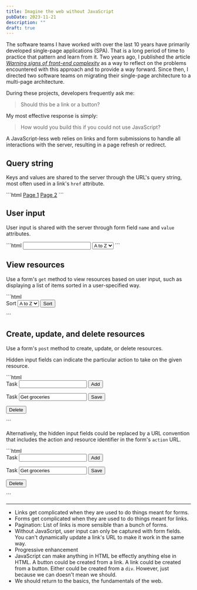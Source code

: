 ```yaml
---
title: Imagine the web without JavaScript
pubDate: 2023-11-21
description: ""
draft: true
---
```



The software teams I have worked with over the last 10 years have primarily developed single-page applications (SPA). That is a long period of time to practice that pattern and learn from it. Two years ago, I published the article [*Warning signs of front-end complexity*](/2022-08-30/complexity) as a way to reflect on the problems encountered with this approach and to provide a way forward. Since then, I directed two software teams on migrating their single-page architecture to a multi-page architecture.

During these projects, developers frequently ask me:

> Should this be a link or a button?

My most effective response is simply:

> How would you build this if you could not use JavaScript?

A JavaScript-less web relies on links and form submissions to handle all interactions with the server, resulting in a page refresh or redirect.

## Query string

Keys and values are shared to the server through the URL's query string, most often used in a link's `href` attribute.

<CodeFigure>
```html
<a href="/search?page=1&sort=desc">Page 1</a>
<a href="/search?page=2&sort=desc">Page 2</a>
```
</CodeFigure>

## User input

User input is shared with the server through form field `name` and `value` attributes.

<CodeFigure>
```html
<input type="text" name="query" value="">

<select name="sort">
	<option value="asc">A to Z</option>
	<option value="desc">Z to A</option>
</select>
```
</CodeFigure>

## View resources

Use a form's `get` method to view resources based on user input, such as displaying a list of items sorted in a user-specified way.

<CodeFigure>
```html
<form method="get" action="/results">
	<label for="sort-field">Sort</label>
	<select id="sort-field" name="sort">
		<option value="asc">A to Z</option>
		<option value="desc">Z to A</option>
	</select>
	<button type="submit">Sort</button>
</form>
```
</CodeFigure>

## Create, update, and delete resources

Use a form's `post` method to create, update, or delete resources.

Hidden input fields can indicate the particular action to take on the given resource.

<CodeFigure>
```html
<!-- Create -->
<form method="post" action="/tasks">
	<input type="hidden" name="action" value="create">
	<label>
		<span>Task</span>
		<input type="text" name="label" value="">
	</label>
	<button type="submit">Add</button>
</form>

<!-- Update -->
<form method="post" action="/tasks">
	<input type="hidden" name="action" value="update">
	<input type="hidden" name="id" value="123">
	<label>
		<span>Task</span>
		<input type="text" name="label" value="Get groceries">
	</label>
	<button type="submit">Save</button>
</form>

<!-- Delete -->
<form method="post" action="/tasks">
	<input type="hidden" name="action" value="delete">
	<input type="hidden" name="id" value="123">
	<button type="submit">Delete</button>
</form>
```
</CodeFigure>

Alternatively, the hidden input fields could be replaced by a URL convention that includes the action and resource identifier in the form's `action` URL.

<CodeFigure>
```html
<!-- Create -->
<form method="post" action="/tasks/new">
	<label>
		<span>Task</span>
		<input type="text" name="label" value="">
	</label>
	<button type="submit">Add</button>
</form>

<!-- Update -->
<form method="post" action="/tasks/123/edit">
	<label>
		<span>Task</span>
		<input type="text" name="label" value="Get groceries">
	</label>
	<button type="submit">Save</button>
</form>

<!-- Delete -->
<form method="post" action="/tasks/123/delete">
	<button type="submit">Delete</button>
</form>
```
</CodeFigure>

---

- Links get complicated when they are used to do things meant for forms.
- Forms get complicated when they are used to do things meant for links.
- Pagination: List of links is more sensible than a bunch of forms.
- Without JavaScript, user input can only be captured with form fields. You can't dynamically update a link's URL to make it work in the same way.
- Progressive enhancement
- JavaScript can make anything in HTML be effectly anything else in HTML. A button could be created from a link. A link could be created from a button. Either could be created from a `div`. However, just because we can doesn't mean we should.
- We should return to the basics, the fundamentals of the web.
